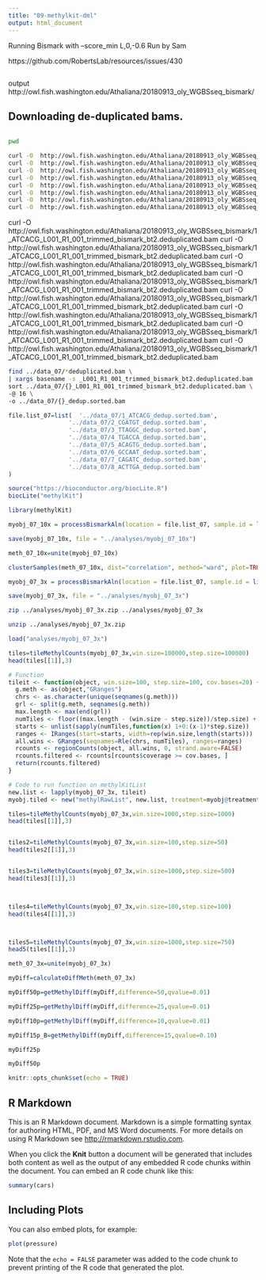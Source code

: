 ```yaml
---
title: "09-methylkit-dml"
output: html_document
---
```


Running Bismark with  –score_min L,0,-0.6 
Run by Sam

https://github.com/RobertsLab/resources/issues/430


```
```


output
http://owl.fish.washington.edu/Athaliana/20180913_oly_WGBSseq_bismark/







## Downloading de-duplicated bams.


```bash

```


```bash
pwd
```


```bash
curl -O  http://owl.fish.washington.edu/Athaliana/20180913_oly_WGBSseq_bismark/1_ATCACG_L001_R1_001_trimmed_bismark_bt2.deduplicated.bam
curl -O  http://owl.fish.washington.edu/Athaliana/20180913_oly_WGBSseq_bismark/2_CGATGT_L001_R1_001_trimmed_bismark_bt2.deduplicated.bam
curl -O  http://owl.fish.washington.edu/Athaliana/20180913_oly_WGBSseq_bismark/3_TTAGGC_L001_R1_001_trimmed_bismark_bt2.deduplicated.bam
curl -O  http://owl.fish.washington.edu/Athaliana/20180913_oly_WGBSseq_bismark/4_TGACCA_L001_R1_001_trimmed_bismark_bt2.deduplicated.bam
curl -O  http://owl.fish.washington.edu/Athaliana/20180913_oly_WGBSseq_bismark/5_ACAGTG_L001_R1_001_trimmed_bismark_bt2.deduplicated.bam
curl -O  http://owl.fish.washington.edu/Athaliana/20180913_oly_WGBSseq_bismark/6_GCCAAT_L001_R1_001_trimmed_bismark_bt2.deduplicated.bam
curl -O  http://owl.fish.washington.edu/Athaliana/20180913_oly_WGBSseq_bismark/7_CAGATC_L001_R1_001_trimmed_bismark_bt2.deduplicated.bam
curl -O  http://owl.fish.washington.edu/Athaliana/20180913_oly_WGBSseq_bismark/8_ACTTGA_L001_R1_001_trimmed_bismark_bt2.deduplicated.bam
```




curl -O  http://owl.fish.washington.edu/Athaliana/20180913_oly_WGBSseq_bismark/1_ATCACG_L001_R1_001_trimmed_bismark_bt2.deduplicated.bam
curl -O  http://owl.fish.washington.edu/Athaliana/20180913_oly_WGBSseq_bismark/1_ATCACG_L001_R1_001_trimmed_bismark_bt2.deduplicated.bam
curl -O  http://owl.fish.washington.edu/Athaliana/20180913_oly_WGBSseq_bismark/1_ATCACG_L001_R1_001_trimmed_bismark_bt2.deduplicated.bam
curl -O  http://owl.fish.washington.edu/Athaliana/20180913_oly_WGBSseq_bismark/1_ATCACG_L001_R1_001_trimmed_bismark_bt2.deduplicated.bam
curl -O  http://owl.fish.washington.edu/Athaliana/20180913_oly_WGBSseq_bismark/1_ATCACG_L001_R1_001_trimmed_bismark_bt2.deduplicated.bam
curl -O  http://owl.fish.washington.edu/Athaliana/20180913_oly_WGBSseq_bismark/1_ATCACG_L001_R1_001_trimmed_bismark_bt2.deduplicated.bam
curl -O  http://owl.fish.washington.edu/Athaliana/20180913_oly_WGBSseq_bismark/1_ATCACG_L001_R1_001_trimmed_bismark_bt2.deduplicated.bam
curl -O  http://owl.fish.washington.edu/Athaliana/20180913_oly_WGBSseq_bismark/1_ATCACG_L001_R1_001_trimmed_bismark_bt2.deduplicated.bam




```bash
find ../data_07/*deduplicated.bam \
| xargs basename -s _L001_R1_001_trimmed_bismark_bt2.deduplicated.bam | xargs -I{} /home/shared/samtools-1.8/samtools \
sort ../data_07/{}_L001_R1_001_trimmed_bismark_bt2.deduplicated.bam \
-@ 16 \
-o ../data_07/{}_dedup.sorted.bam
```





```r
file.list_07=list(  '../data_07/1_ATCACG_dedup.sorted.bam',
                 '../data_07/2_CGATGT_dedup.sorted.bam',
                 '../data_07/3_TTAGGC_dedup.sorted.bam',
                 '../data_07/4_TGACCA_dedup.sorted.bam',
                 '../data_07/5_ACAGTG_dedup.sorted.bam',
                 '../data_07/6_GCCAAT_dedup.sorted.bam',
                 '../data_07/7_CAGATC_dedup.sorted.bam',
                 '../data_07/8_ACTTGA_dedup.sorted.bam'
)
```


```r
source("https://bioconductor.org/biocLite.R")
biocLite("methylKit")
```




```r
library(methylKit)
```




```r
myobj_07_10x = processBismarkAln(location = file.list_07, sample.id = list("1","2","3","4","5","6","7","8"), assembly = "v081", read.context="CpG", mincov=10, treatment = c(0,0,0,0,1,1,1,1))
```






```r
save(myobj_07_10x, file = "../analyses/myobj_07_10x")

```


```r
meth_07_10x=unite(myobj_07_10x)
```

```r
clusterSamples(meth_07_10x, dist="correlation", method="ward", plot=TRUE)

```


```r
myobj_07_3x = processBismarkAln(location = file.list_07, sample.id = list("1","2","3","4","5","6","7","8"), assembly = "v081", read.context="CpG", mincov=3, treatment = c(0,0,0,0,1,1,1,1))
```



```r
save(myobj_07_3x, file = "../analyses/myobj_07_3x")

```

```bash
zip ../analyses/myobj_07_3x.zip ../analyses/myobj_07_3x
```


```bash
unzip ../analyses/myobj_07_3x.zip
```


```r
load("analyses/myobj_07_3x")
```




```r
tiles=tileMethylCounts(myobj_07_3x,win.size=100000,step.size=100000)
head(tiles[[1]],3)
```


```r
# Function
tileit <- function(object, win.size=100, step.size=100, cov.bases=20) {
  g.meth <- as(object,"GRanges")
  chrs <- as.character(unique(seqnames(g.meth)))
  grl <- split(g.meth, seqnames(g.meth))
  max.length <- max(end(grl))
  numTiles <- floor((max.length - (win.size - step.size))/step.size) + 1
  starts <- unlist(sapply(numTiles,function(x) 1+0:(x-1)*step.size))
  ranges <- IRanges(start=starts, width=rep(win.size,length(starts)))
  all.wins <- GRanges(seqnames=Rle(chrs, numTiles), ranges=ranges)
  rcounts <- regionCounts(object, all.wins, 0, strand.aware=FALSE)
  rcounts.filtered <- rcounts[rcounts$coverage >= cov.bases, ]
  return(rcounts.filtered)
}

# Code to run function on methylKitList
new.list <- lapply(myobj_07_3x, tileit)
myobj.tiled <- new("methylRawList", new.list, treatment=myobj@treatment)
```






```r

tiles=tileMethylCounts(myobj_07_3x,win.size=1000,step.size=1000)
head(tiles[[1]],3)


tiles2=tileMethylCounts(myobj_07_3x,win.size=100,step.size=50)
head(tiles2[[1]],3)


tiles3=tileMethylCounts(myobj_07_3x,win.size=1000,step.size=500)
head(tiles3[[1]],3)



tiles4=tileMethylCounts(myobj_07_3x,win.size=100,step.size=100)
head(tiles4[[1]],3)



tiles5=tileMethylCounts(myobj_07_3x,win.size=1000,step.size=750)
head5(tiles[[1]],3)
```






```r
meth_07_3x=unite(myobj_07_3x)
```


```r
myDiff=calculateDiffMeth(meth_07_3x)

```


```r
myDiff50p=getMethylDiff(myDiff,difference=50,qvalue=0.01)

```



```r
myDiff25p=getMethylDiff(myDiff,difference=25,qvalue=0.01)

```

```r
myDiff10p=getMethylDiff(myDiff,difference=10,qvalue=0.01)

```


```r
myDiff15p_B=getMethylDiff(myDiff,difference=15,qvalue=0.10)

```


```r
myDiff25p
```




```r
myDiff50p

```



```r
knitr::opts_chunk$set(echo = TRUE)
```

## R Markdown

This is an R Markdown document. Markdown is a simple formatting syntax for authoring HTML, PDF, and MS Word documents. For more details on using R Markdown see <http://rmarkdown.rstudio.com>.

When you click the **Knit** button a document will be generated that includes both content as well as the output of any embedded R code chunks within the document. You can embed an R code chunk like this:

```r
summary(cars)
```

## Including Plots

You can also embed plots, for example:

```r
plot(pressure)
```

Note that the `echo = FALSE` parameter was added to the code chunk to prevent printing of the R code that generated the plot.
